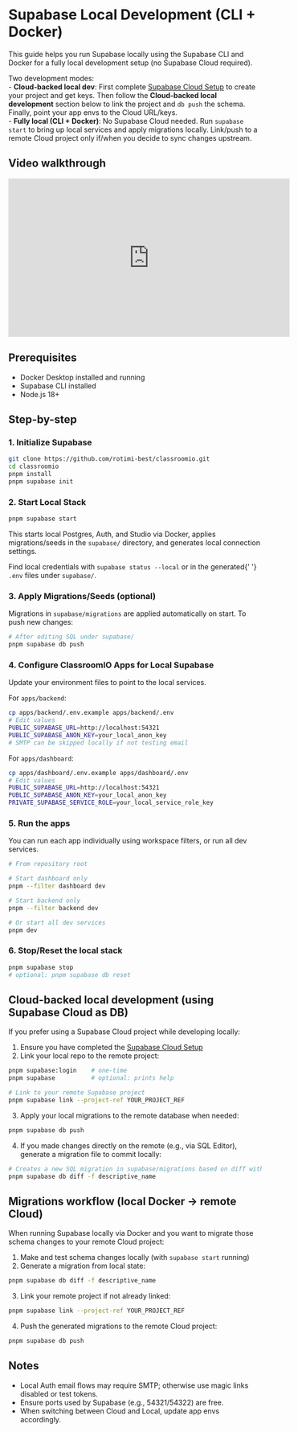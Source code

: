 
# Supabase Local Development (CLI + Docker)

This guide helps you run Supabase locally using the Supabase CLI and Docker for a fully local development setup (no Supabase Cloud required).

<Callout type="info">
  Two development modes:
  <br />- <strong>Cloud‑backed local dev</strong>: First complete
  <a href="/contributor-guides/supabase-cloud">Supabase Cloud Setup</a> to create your project and
  get keys. Then follow the <strong>Cloud‑backed local development</strong> section below to link
  the project and <code>db push</code> the schema. Finally, point your app envs to the Cloud
  URL/keys.
  <br />- <strong>Fully local (CLI + Docker)</strong>: No Supabase Cloud needed. Run
  <code>supabase start</code> to bring up local services and apply migrations locally. Link/push to
  a remote Cloud project only if/when you decide to sync changes upstream.
</Callout>

## Video walkthrough

<div className="nx-w-full nx-flex nx-items-center nx-justify-center">
  <iframe
    width="560"
    height="315"
    src="https://www.youtube.com/embed/dAZAZ0oiky0?si=1h-KtppNqJ3U4BTe"
    title="YouTube video player"
    frameborder="0"
    allow="accelerometer; autoplay; clipboard-write; encrypted-media; gyroscope; picture-in-picture; web-share"
    className="nx-my-4 nx-rounded-md"
    allowfullscreen
  ></iframe>
</div>

## Prerequisites

- Docker Desktop installed and running
- Supabase CLI installed
- Node.js 18+

## Step-by-step

<Steps>

### 1. Initialize Supabase

```bash
git clone https://github.com/rotimi-best/classroomio.git
cd classroomio
pnpm install
pnpm supabase init
```

### 2. Start Local Stack

```bash
pnpm supabase start
```

This starts local Postgres, Auth, and Studio via Docker, applies migrations/seeds in the `supabase/` directory, and generates local connection settings.

<Callout type="info">
  Find local credentials with <code>supabase status --local</code> or in the generated{' '}
  <code>.env</code> files under <code>supabase/</code>.
</Callout>

### 3. Apply Migrations/Seeds (optional)

Migrations in `supabase/migrations` are applied automatically on start. To push new changes:

```bash
# After editing SQL under supabase/
pnpm supabase db push
```

### 4. Configure ClassroomIO Apps for Local Supabase

Update your environment files to point to the local services.

For `apps/backend`:

```bash
cp apps/backend/.env.example apps/backend/.env
# Edit values
PUBLIC_SUPABASE_URL=http://localhost:54321
PUBLIC_SUPABASE_ANON_KEY=your_local_anon_key
# SMTP can be skipped locally if not testing email
```

For `apps/dashboard`:

```bash
cp apps/dashboard/.env.example apps/dashboard/.env
# Edit values
PUBLIC_SUPABASE_URL=http://localhost:54321
PUBLIC_SUPABASE_ANON_KEY=your_local_anon_key
PRIVATE_SUPABASE_SERVICE_ROLE=your_local_service_role_key
```

### 5. Run the apps

You can run each app individually using workspace filters, or run all dev services.

```bash
# From repository root

# Start dashboard only
pnpm --filter dashboard dev

# Start backend only
pnpm --filter backend dev

# Or start all dev services
pnpm dev
```

### 6. Stop/Reset the local stack

```bash
pnpm supabase stop
# optional: pnpm supabase db reset
```

</Steps>

## Cloud-backed local development (using Supabase Cloud as DB)

If you prefer using a Supabase Cloud project while developing locally:

1. Ensure you have completed the <a href="/contributor-guides/supabase-cloud">Supabase Cloud Setup</a>
2. Link your local repo to the remote project:

```bash
pnpm supabase:login    # one-time
pnpm supabase          # optional: prints help

# Link to your remote Supabase project
pnpm supabase link --project-ref YOUR_PROJECT_REF
```

3. Apply your local migrations to the remote database when needed:

```bash
pnpm supabase db push
```

4. If you made changes directly on the remote (e.g., via SQL Editor), generate a migration file to commit locally:

```bash
# Creates a new SQL migration in supabase/migrations based on diff with linked remote
pnpm supabase db diff -f descriptive_name
```

## Migrations workflow (local Docker → remote Cloud)

When running Supabase locally via Docker and you want to migrate those schema changes to your remote Cloud project:

1. Make and test schema changes locally (with `supabase start` running)
2. Generate a migration from local state:

```bash
pnpm supabase db diff -f descriptive_name
```

3. Link your remote project if not already linked:

```bash
pnpm supabase link --project-ref YOUR_PROJECT_REF
```

4. Push the generated migrations to the remote Cloud project:

```bash
pnpm supabase db push
```

## Notes

- Local Auth email flows may require SMTP; otherwise use magic links disabled or test tokens.
- Ensure ports used by Supabase (e.g., 54321/54322) are free.
- When switching between Cloud and Local, update app envs accordingly.

